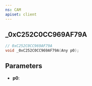 ```yaml
---
ns: CAM
apiset: client
---
```

## _0xC252C0CC969AF79A

```c
// 0xC252C0CC969AF79A
void _0xC252C0CC969AF79A(Any p0);
```


## Parameters
* **p0**: